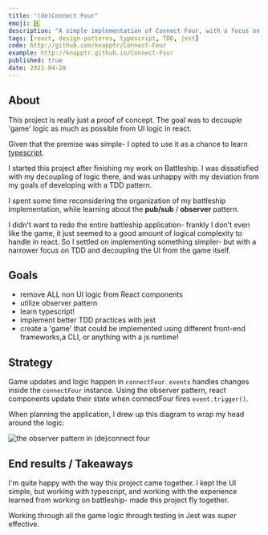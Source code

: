 ```yaml
---
title: "(de)Connect Four"
emoji: 4️⃣
description: "A simple implementation of Connect Four, with a focus on decoupling 'game' logic from UI logic. Utilizes the 'observer' pub/sub pattern"
tags: [react, design-patterns, typescript, TDD, jest]
code: http://github.com/knapptr/Connect-Four
example: http://knapptr.github.io/Connect-Four
published: true
date: 2021-04-20
---
```


## About

This project is really just a proof of concept. The goal was to decouple 'game' logic as much as possible from UI logic in react.

Given that the premise was simple- I opted to use it as a chance to learn [typescript](https://typescriptlang.org).

I started this project after finishing my work on <Link to="/projects/battleboat" >Battleship</Link>. I was dissatisfied with my decoupling of logic there, and was unhappy with my deviation from my goals of developing with a TDD pattern.

I spent some time reconsidering the organization of my battleship implementation, while learning about the **pub/sub** / **observer** pattern.

I didn't want to redo the entire battleship application- frankly I don't even like the game, it just seemed to a good amount of logical complexity to handle in react. So I settled on implementing something simpler- but with a narrower focus on TDD and decoupling the UI from the game itself.

## Goals

- remove ALL non UI logic from React components
- utilize observer pattern
- learn typescript!
- implement better TDD practices with jest
- create a 'game' that could be implemented using different front-end frameworks,a CLI, or anything with a js runtime!

## Strategy

Game updates and logic happen in `connectFour`. `events` handles changes inside the `connectFour` instance. Using the observer pattern, react components update their state when connectFour fires `event.trigger()`.

When planning the application, I drew up this diagram to wrap my head around the logic:

![the observer pattern in (de)connect four](./images/observe.png)

## End results / Takeaways

I'm quite happy with the way this project came together. I kept the UI simple, but working with typescript, and working with the experience learned from working on battleship- made this project fly together.

Working through all the game logic through testing in Jest was _super_ effective.
